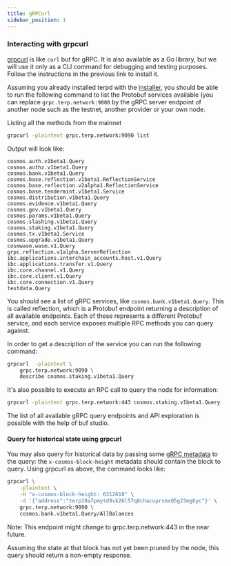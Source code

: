 ```yaml
---
title: gRPCurl
sidebar_position: 1
---
```



### Interacting with grpcurl

[grpcurl](https://github.com/fullstorydev/grpcurl) is like `curl` but for gRPC. It is also available as a Go library, but we will use it only as a CLI command for debugging and testing purposes. Follow the instructions in the previous link to install it.

Assuming you already installed terpd with the [installer](../terp-core/terpd), you should be able to run the following command to list the Protobuf services available (you can replace `grpc.terp.network:9000` by the gRPC server endpoint of another node such as the testnet, another provider or your own node.

Listing all the methods from the mainnet

```bash
grpcurl -plaintext grpc.terp.network:9090 list
```
Output will look like: 
```
cosmos.auth.v1beta1.Query
cosmos.authz.v1beta1.Query
cosmos.bank.v1beta1.Query
cosmos.base.reflection.v1beta1.ReflectionService
cosmos.base.reflection.v2alpha1.ReflectionService
cosmos.base.tendermint.v1beta1.Service
cosmos.distribution.v1beta1.Query
cosmos.evidence.v1beta1.Query
cosmos.gov.v1beta1.Query
cosmos.params.v1beta1.Query
cosmos.slashing.v1beta1.Query
cosmos.staking.v1beta1.Query
cosmos.tx.v1beta1.Service
cosmos.upgrade.v1beta1.Query
cosmwasm.wasm.v1.Query
grpc.reflection.v1alpha.ServerReflection
ibc.applications.interchain_accounts.host.v1.Query
ibc.applications.transfer.v1.Query
ibc.core.channel.v1.Query
ibc.core.client.v1.Query
ibc.core.connection.v1.Query
testdata.Query
```


You should see a list of gRPC services, like `cosmos.bank.v1beta1.Query`. This is called reflection, which is a Protobuf endpoint returning a description of all available endpoints. Each of these represents a different Protobuf service, and each service exposes multiple RPC methods you can query against.

In order to get a description of the service you can run the following command:

```bash
grpcurl  -plaintext \
    grpc.terp.network:9090 \
    describe cosmos.staking.v1beta1.Query           
```

It's also possible to execute an RPC call to query the node for information:

```bash
grpcurl -plaintext grpc.terp.network:443 cosmos.staking.v1beta1.Query
```


The list of all available gRPC query endpoints and API exploration is possible with the help of buf studio. 


#### Query for historical state using grpcurl

You may also query for historical data by passing some [gRPC metadata](https://github.com/grpc/grpc-go/blob/master/Documentation/grpc-metadata.md) to the query: the `x-cosmos-block-height` metadata should contain the block to query. Using grpcurl as above, the command looks like:

```bash
grpcurl \
    -plaintext \
    -H "x-cosmos-block-height: 6312618" \
    -d '{"address":"terp19a7pmytd9vk26l57q8chacuprsmx05g23mg6yc"}' \
    grpc.terp.network:9090 \
    cosmos.bank.v1beta1.Query/AllBalances
```
Note: This endpoint might change to  grpc.terp.network:443 in the near future. 

Assuming the state at that block has not yet been pruned by the node, this query should return a non-empty response.
